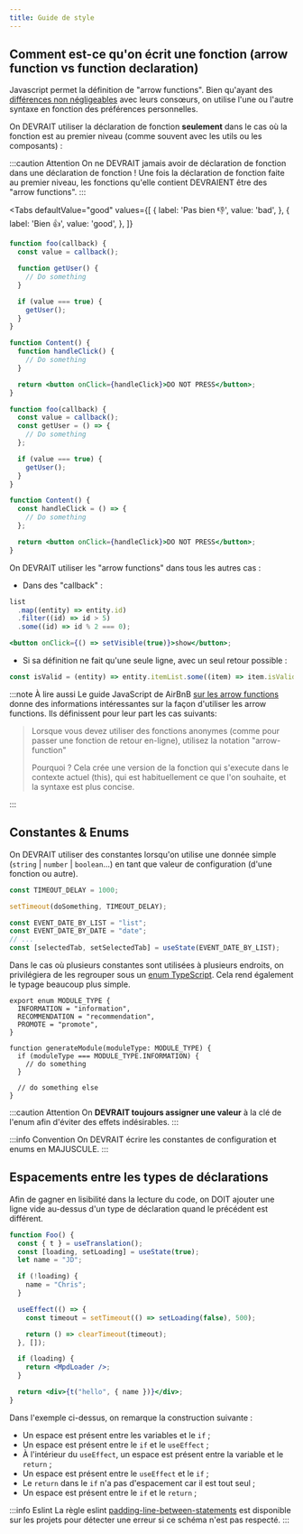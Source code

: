 ```yaml
---
title: Guide de style
---
```



## Comment est-ce qu'on écrit une fonction (arrow function vs function declaration)

Javascript permet la définition de "arrow functions". Bien qu'ayant des [différences non négligeables](https://developer.mozilla.org/en-US/docs/Web/JavaScript/Reference/Functions/Arrow_functions) avec leurs consœurs, on utilise l'une ou l'autre syntaxe en fonction des préférences personnelles.

On DEVRAIT utiliser la déclaration de fonction **seulement** dans le cas où la fonction est au premier niveau (comme souvent avec les utils ou les composants) :

:::caution Attention
On ne DEVRAIT jamais avoir de déclaration de fonction dans une déclaration de fonction ! Une fois la déclaration de fonction faite au premier niveau, les fonctions qu'elle contient DEVRAIENT être des "arrow functions".
:::

<Tabs
  defaultValue="good"
  values={[
    { label: 'Pas bien 👎', value: 'bad', },
    { label: 'Bien 👍', value: 'good', },
  ]}
>
  <TabItem value="bad">

```jsx title="/src/utils/foo.js"
function foo(callback) {
  const value = callback();

  function getUser() {
    // Do something
  }

  if (value === true) {
    getUser();
  }
}
```

```jsx title="/src/components/Content.js"
function Content() {
  function handleClick() {
    // Do something
  }

  return <button onClick={handleClick}>DO NOT PRESS</button>;
}
```

  </TabItem>
  <TabItem value="good">

```jsx title="/src/utils/foo.js"
function foo(callback) {
  const value = callback();
  const getUser = () => {
    // Do something
  };

  if (value === true) {
    getUser();
  }
}
```

```jsx title="/src/components/Content.js"
function Content() {
  const handleClick = () => {
    // Do something
  };

  return <button onClick={handleClick}>DO NOT PRESS</button>;
}
```

  </TabItem>
</Tabs>

On DEVRAIT utiliser les "arrow functions" dans tous les autres cas :

- Dans des "callback" :

```jsx
list
  .map((entity) => entity.id)
  .filter((id) => id > 5)
  .some((id) => id % 2 === 0);

<button onClick={() => setVisible(true)}>show</button>;
```

- Si sa définition ne fait qu'une seule ligne, avec un seul retour possible :

```js
const isValid = (entity) => entity.itemList.some((item) => item.isValid);
```

:::note À lire aussi
Le guide JavaScript de AirBnB [sur les arrow functions](https://github.com/airbnb/javascript#arrow-functions) donne des informations intéressantes sur la façon d'utiliser les arrow functions. Ils définissent pour leur part les cas suivants:

> Lorsque vous devez utiliser des fonctions anonymes (comme pour passer une fonction de retour en-ligne), utilisez la notation "arrow-function"
>
> Pourquoi ? Cela crée une version de la fonction qui s'execute dans le contexte actuel (this), qui est habituellement ce que l'on souhaite, et la syntaxe est plus concise.

:::

## Constantes & Enums

On DEVRAIT utiliser des constantes lorsqu'on utilise une donnée simple (`string` | `number` | `boolean`...) en tant que valeur de configuration (d'une fonction ou autre).

```jsx
const TIMEOUT_DELAY = 1000;

setTimeout(doSomething, TIMEOUT_DELAY);
```

```jsx
const EVENT_DATE_BY_LIST = "list";
const EVENT_DATE_BY_DATE = "date";
// ...
const [selectedTab, setSelectedTab] = useState(EVENT_DATE_BY_LIST);
```

Dans le cas où plusieurs constantes sont utilisées à plusieurs endroits, on privilégiera de les regrouper sous un [enum TypeScript](https://www.typescriptlang.org/docs/handbook/enums.html). Cela rend également le typage beaucoup plus simple.

```tsx
export enum MODULE_TYPE {
  INFORMATION = "information",
  RECOMMENDATION = "recommendation",
  PROMOTE = "promote",
}

function generateModule(moduleType: MODULE_TYPE) {
  if (moduleType === MODULE_TYPE.INFORMATION) {
    // do something
  }

  // do something else
}
```

:::caution Attention
On **DEVRAIT toujours assigner une valeur** à la clé de l'enum afin d'éviter des effets indésirables.
:::

:::info Convention
On DEVRAIT écrire les constantes de configuration et enums en MAJUSCULE.
:::

## Espacements entre les types de déclarations

Afin de gagner en lisibilité dans la lecture du code, on DOIT ajouter une ligne vide au-dessus d'un type de déclaration quand le précédent est différent.

```jsx
function Foo() {
  const { t } = useTranslation();
  const [loading, setLoading] = useState(true);
  let name = "JD";

  if (!loading) {
    name = "Chris";
  }

  useEffect(() => {
    const timeout = setTimeout(() => setLoading(false), 500);

    return () => clearTimeout(timeout);
  }, []);

  if (loading) {
    return <MpdLoader />;
  }

  return <div>{t("hello", { name })}</div>;
}
```

Dans l'exemple ci-dessus, on remarque la construction suivante :

- Un espace est présent entre les variables et le `if` ;
- Un espace est présent entre le `if` et le `useEffect` ;
- À l'intérieur du `useEffect`, un espace est présent entre la variable et le `return` ;
- Un espace est présent entre le `useEffect` et le `if` ;
- Le `return` dans le `if` n'a pas d'espacement car il est tout seul ;
- Un espace est présent entre le `if` et le `return` ;

:::info Eslint
La règle eslint [padding-line-between-statements](https://eslint.org/docs/latest/rules/padding-line-between-statements) est disponible sur les projets pour détecter une erreur si ce schéma n'est pas respecté.
:::
